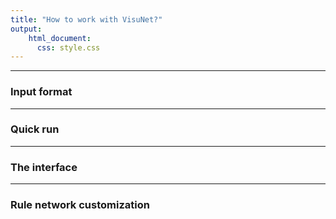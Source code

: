 ```yaml
---
title: "How to work with VisuNet?"
output:
    html_document:
      css: style.css
---
```


***

### Input format
 
***

### Quick run

***

### The interface

***

### Rule network customization